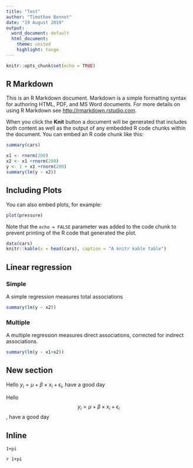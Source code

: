 ```yaml
---
title: "Test"
author: "Timothee Bonnet"
date: "19 August 2019"
output:
  word_document: default
  html_document:
    theme: united
    highlight: tango
--- 
```


```r
knitr::opts_chunk$set(echo = TRUE)
```

## R Markdown

This is an R Markdown document. Markdown is a simple formatting syntax for authoring HTML, PDF, and MS Word documents. For more details on using R Markdown see <http://rmarkdown.rstudio.com>.

When you click the **Knit** button a document will be generated that includes both content as well as the output of any embedded R code chunks within the document. You can embed an R code chunk like this:

```r
summary(cars)
```

```r
x1 <- rnorm(200)
x2 <- x1 +rnorm(200)
y <- 1 + x1 +rnorm(200)
summary(lm(y ~ x2))
```

## Including Plots

You can also embed plots, for example:

```r
plot(pressure)
```

Note that the `echo = FALSE` parameter was added to the code chunk to prevent printing of the R code that generated the plot.


```r
data(cars)
knitr::kable(x = head(cars), caption = "A knitr kable table")
```


## Linear regression {.tabset}

### Simple
A simple regression measures total associations
```r
summary(lm(y ~ x2))
```

### Multiple
A multiple regression measures direct associations, corrected for indirect associations.
```r
summary(lm(y ~ x1+x2))
```


## New section

Hello $y_i = \mu + \beta \times x_i + \epsilon_i$, have a good day

Hello $$y_i = \mu + \beta \times x_i + \epsilon_i$$, have a good day

## Inline

` 1+pi`

`r 1+pi`